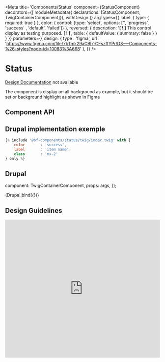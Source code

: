 
<Meta
    title='Components/Status'
    component={StatusComponent}
    decorators={[
        moduleMetadata({ declarations: [StatusComponent, TwigContainerComponent]}),
        withDesign
    ]}
    argTypes={{
        label: {
            type: { required: true }
        },
        color: {
            control: {type: 'select', options: ['', 'progress', 'success' , 'default', 'failed']}
        },
        reversed: {
            description: '**[ ! ]** This control display as testing purposed. **[ ! ]**',
            table: { defaultValue: { summary: false } }
        }
    }}
    parameters={{
        design: {
            type    : 'figma',
            url     : 'https://www.figma.com/file/7bTmk29aCBl7rCFszffYPr/DS---Components-%26-styles?node-id=10083%3A668'
        },
    }}
/>

# Status
[Design Documentation](https://zeroheight.com/79f1d3365/) not available

The component is display on all background as example, but it should be set or background highlight as shown in Figma

## Component API
<Props of={StatusComponent} />

## Drupal implementation exemple

```jsx
{% include '@bf-components/status/twig/index.twig' with {
    color       : 'success',
    label       : 'item name',
    class       : 'mx-2'
} only %}
```

## Drupal

  component: TwigContainerComponent,
  props: args,
});

<Canvas withSource='none'>
    <Story
        name='Drupal'
        height='100px'
        args={{
            elementPath : 'components/status/_doc/template.drupal',
            label       : '',
            color       : '',
            reversed    : false
        }}
    >
        {Drupal.bind({})}
    </Story>
</Canvas>

## Design Guidelines
<iframe width='100%' height='450' src='https://www.figma.com/embed?embed_host=share&url=https://www.figma.com/file/7bTmk29aCBl7rCFszffYPr/DS---Components-%26-styles?node-id=10083%3A668' frameBorder='0' allowFullScreen></iframe>